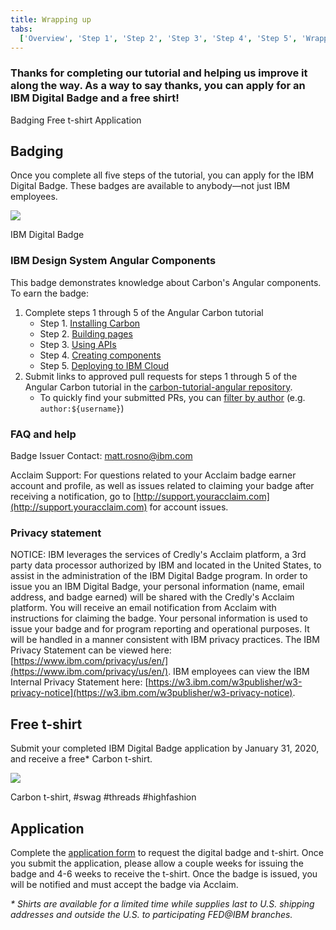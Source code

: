 ```yaml
---
title: Wrapping up
tabs:
  ['Overview', 'Step 1', 'Step 2', 'Step 3', 'Step 4', 'Step 5', 'Wrapping up']
---
```


### Thanks for completing our tutorial and helping us improve it along the way. As a way to say thanks, you can apply for an IBM Digital Badge and a free shirt!

<AnchorLinks>

<AnchorLink>Badging</AnchorLink>
<AnchorLink>Free t-shirt</AnchorLink>
<AnchorLink>Application</AnchorLink>

</AnchorLinks>

## Badging

Once you complete all five steps of the tutorial, you can apply for the IBM Digital Badge. These badges are available to anybody—not just IBM employees.

<Row>
<Column colLg={8}>

![](/images/carbon-badge.png)

<Caption>IBM Digital Badge</Caption>

</Column>
</Row>

### IBM Design System Angular Components

This badge demonstrates knowledge about Carbon's Angular components. To earn the badge:

1. Complete steps 1 through 5 of the Angular Carbon tutorial
   - Step 1. [Installing Carbon](/tutorial/angular/step-1)
   - Step 2. [Building pages](/tutorial/angular/step-2)
   - Step 3. [Using APIs](/tutorial/angular/step-3)
   - Step 4. [Creating components](/tutorial/angular/step-4)
   - Step 5. [Deploying to IBM Cloud](/tutorial/angular/step-5)
2. Submit links to approved pull requests for steps 1 through 5 of the Angular Carbon tutorial in the [carbon-tutorial-angular repository](https://github.com/carbon-design-system/carbon-tutorial-angular).
   - To quickly find your submitted PRs, you can [filter by author](https://github.com/carbon-design-system/carbon-tutorial-angular/pulls?utf8=%E2%9C%93&q=author%3Ausername) (e.g. `author:${username}`)

### FAQ and help

Badge Issuer Contact: matt.rosno@ibm.com

Acclaim Support: For questions related to your Acclaim badge earner account and profile, as well as issues related to claiming your badge after receiving a notification, go to [http://support.youracclaim.com](http://support.youracclaim.com) for account issues.

### Privacy statement

NOTICE: IBM leverages the services of Credly's Acclaim platform, a 3rd party data processor authorized by IBM and located in the United States, to assist in the administration of the IBM Digital Badge program. In order to issue you an IBM Digital Badge, your personal information (name, email address, and badge earned) will be shared with the Credly's Acclaim platform. You will receive an email notification from Acclaim with instructions for claiming the badge. Your personal information is used to issue your badge and for program reporting and operational purposes. It will be handled in a manner consistent with IBM privacy practices. The IBM Privacy Statement can be viewed here: [https://www.ibm.com/privacy/us/en/](https://www.ibm.com/privacy/us/en/). IBM employees can view the IBM Internal Privacy Statement here: [https://w3.ibm.com/w3publisher/w3-privacy-notice](https://w3.ibm.com/w3publisher/w3-privacy-notice).

## Free t-shirt

Submit your completed IBM Digital Badge application by January 31, 2020, and receive a free\* Carbon t-shirt.

<Row>
<Column colLg={8}>

![](../shared/wrapping-up/images/carbon-tee.png)

<Caption>Carbon t-shirt, #swag #threads #highfashion</Caption>

</Column>
</Row>

## Application

Complete the [application form](https://www.surveygizmo.com/s3/5215497/IBM-Carbon-Design-System-Developer-Essentials-Angular) to request the digital badge and t-shirt. Once you submit the application, please allow a couple weeks for issuing the badge and 4-6 weeks to receive the t-shirt. Once the badge is issued, you will be notified and must accept the badge via Acclaim.

_\* Shirts are available for a limited time while supplies last to U.S. shipping addresses and outside the U.S. to participating FED@IBM branches._
